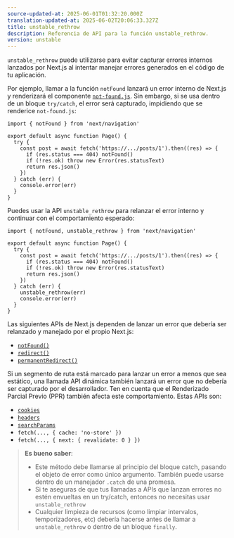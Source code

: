```yaml
---
source-updated-at: 2025-06-01T01:32:20.000Z
translation-updated-at: 2025-06-02T20:06:33.327Z
title: unstable_rethrow
description: Referencia de API para la función unstable_rethrow.
version: unstable
---
```


`unstable_rethrow` puede utilizarse para evitar capturar errores internos lanzados por Next.js al intentar manejar errores generados en el código de tu aplicación.

Por ejemplo, llamar a la función `notFound` lanzará un error interno de Next.js y renderizará el componente [`not-found.js`](/docs/app/api-reference/file-conventions/not-found). Sin embargo, si se usa dentro de un bloque `try/catch`, el error será capturado, impidiendo que se renderice `not-found.js`:

```tsx filename="@/app/ui/component.tsx"
import { notFound } from 'next/navigation'

export default async function Page() {
  try {
    const post = await fetch('https://.../posts/1').then((res) => {
      if (res.status === 404) notFound()
      if (!res.ok) throw new Error(res.statusText)
      return res.json()
    })
  } catch (err) {
    console.error(err)
  }
}
```

Puedes usar la API `unstable_rethrow` para relanzar el error interno y continuar con el comportamiento esperado:

```tsx filename="@/app/ui/component.tsx"
import { notFound, unstable_rethrow } from 'next/navigation'

export default async function Page() {
  try {
    const post = await fetch('https://.../posts/1').then((res) => {
      if (res.status === 404) notFound()
      if (!res.ok) throw new Error(res.statusText)
      return res.json()
    })
  } catch (err) {
    unstable_rethrow(err)
    console.error(err)
  }
}
```

Las siguientes APIs de Next.js dependen de lanzar un error que debería ser relanzado y manejado por el propio Next.js:

- [`notFound()`](/docs/app/api-reference/functions/not-found)
- [`redirect()`](/docs/app/guides/redirecting#redirect-function)
- [`permanentRedirect()`](/docs/app/guides/redirecting#permanentredirect-function)

Si un segmento de ruta está marcado para lanzar un error a menos que sea estático, una llamada API dinámica también lanzará un error que no debería ser capturado por el desarrollador. Ten en cuenta que el Renderizado Parcial Previo (PPR) también afecta este comportamiento. Estas APIs son:

- [`cookies`](/docs/app/api-reference/functions/cookies)
- [`headers`](/docs/app/api-reference/functions/headers)
- [`searchParams`](/docs/app/api-reference/file-conventions/page#searchparams-optional)
- `fetch(..., { cache: 'no-store' })`
- `fetch(..., { next: { revalidate: 0 } })`

> **Es bueno saber**:
>
> - Este método debe llamarse al principio del bloque catch, pasando el objeto de error como único argumento. También puede usarse dentro de un manejador `.catch` de una promesa.
> - Si te aseguras de que tus llamadas a APIs que lanzan errores no estén envueltas en un try/catch, entonces no necesitas usar `unstable_rethrow`
> - Cualquier limpieza de recursos (como limpiar intervalos, temporizadores, etc) debería hacerse antes de llamar a `unstable_rethrow` o dentro de un bloque `finally`.